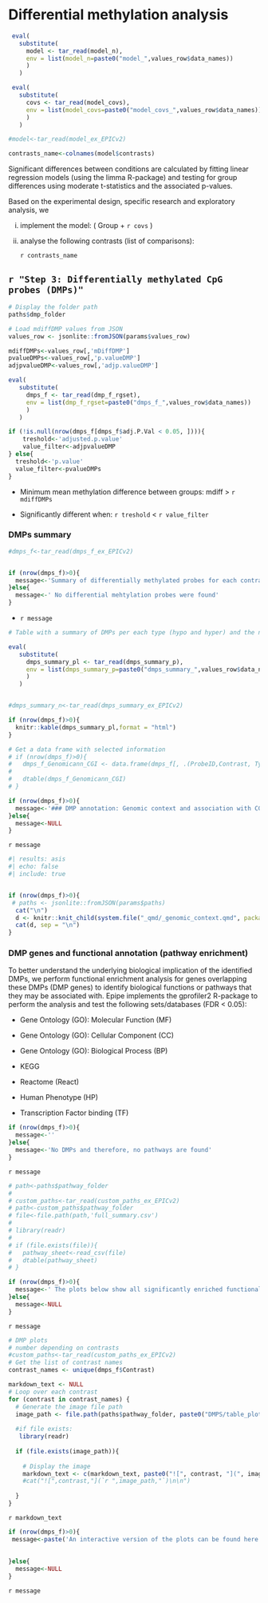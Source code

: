 
# Differential methylation analysis

```r
 eval(
   substitute(
     model <- tar_read(model_n),
     env = list(model_n=paste0("model_",values_row$data_names))
     )
   )

 eval(
   substitute(
     covs <- tar_read(model_covs),
     env = list(model_covs=paste0("model_covs_",values_row$data_names))
     )
   )

#model<-tar_read(model_ex_EPICv2)

contrasts_name<-colnames(model$contrasts)

```


Significant differences between conditions are calculated by fitting linear regression models (using the limma R-package) and testing for group differences using moderate t-statistics and the associated p-values. 

Based on the experimental design, specific research and exploratory analysis, we
 
 i) implement the model: ( Group + `r covs` )
 

ii) analyse the following contrasts (list of comparisons): 

     `r contrasts_name`






<!-- # Generate a dynamic step title -->
## `r "Step 3: Differentially methylated CpG probes (DMPs)"`


```r
# Display the folder path
paths$dmp_folder
```



```r
# Load mdiffDMP values from JSON
values_row <- jsonlite::fromJSON(params$values_row)

mdiffDMPs<-values_row[,'mDiffDMP']
pvalueDMPs<-values_row[,'p.valueDMP']
adjpvalueDMP<-values_row[,'adjp.valueDMP']

eval(
   substitute(
     dmps_f <- tar_read(dmp_f_rgset),
     env = list(dmp_f_rgset=paste0("dmps_f_",values_row$data_names))
     )
   )

if (!is.null(nrow(dmps_f[dmps_f$adj.P.Val < 0.05, ]))){
    treshold<-'adjusted.p.value'
    value_filter<-adjpvalueDMP
} else{
  treshold<-'p.value'
  value_filter<-pvalueDMPs
}
```


- Minimum mean methylation difference between groups: mdiff > `r mdiffDMPs`

- Significantly different when: `r treshold` < `r value_filter`


### DMPs summary

```r


#dmps_f<-tar_read(dmps_f_ex_EPICv2)


if (nrow(dmps_f)>0){
  message<-'Summary of differentially methylated probes for each contrast and type (Hyper-methylated and Hypo-methylated), and the number of associated genes:'
}else{
  message<-' No differential mehtylation probes were found'
}

```

- `r message`

```r
# Table with a summary of DMPs per each type (hypo and hyper) and the number of genes associated to each

eval(
   substitute(
     dmps_summary_pl <- tar_read(dmps_summary_p),
     env = list(dmps_summary_p=paste0("dmps_summary_",values_row$data_names))
     )
   )


#dmps_summary_n<-tar_read(dmps_summary_ex_EPICv2)

if (nrow(dmps_f)>0){
  knitr::kable(dmps_summary_pl,format = "html")
}

```




```r
# Get a data frame with selected information
# if (nrow(dmps_f)>0){
#   dmps_f_Genomicann_CGI <- data.frame(dmps_f[, .(ProbeID,Contrast, Type, Relation_to_Island,UCSC_RefGene_Group,UCSC_RefGene_Name)])
# 
#   dtable(dmps_f_Genomicann_CGI)
# }

```


```r
if (nrow(dmps_f)>0){
  message<-'### DMP annotation: Genomic context and association with CG-islands (sequence context)'
}else{
  message<-NULL
}

```

`r message`

```r
#| results: asis
#| echo: false
#| include: true


if (nrow(dmps_f)>0){
 # paths <- jsonlite::fromJSON(params$paths)
  cat("\n")
  d <- knitr::knit_child(system.file("_qmd/_genomic_context.qmd", package = "epipe"), quiet = TRUE)
  cat(d, sep = "\n")  
}
```


### DMP genes and functional annotation (pathway enrichment) 

To better understand the underlying biological implication of the identified DMPs, we perform functional enrichment analysis for genes overlapping these DMPs (DMP genes) to identify biological functions or pathways that they may be associated with. Epipe implements the gprofiler2 R-package to perform the analysis and test the following sets/databases (FDR < 0.05):

- Gene Ontology (GO): Molecular Function (MF)

- Gene Ontology (GO): Cellular Component (CC) 

- Gene Ontology (GO): Biological Process (BP) 

- KEGG 

- Reactome (React) 

- Human Phenotype (HP) 

- Transcription Factor binding (TF) 


```r
if (nrow(dmps_f)>0){
  message<-''
}else{
  message<-'No DMPs and therefore, no pathways are found'
}
```

`r message`



```r
# path<-paths$pathway_folder
# 
# custom_paths<-tar_read(custom_paths_ex_EPICv2)
# path<-custom_paths$pathway_folder
# file<-file.path(path,'full_summary.csv')
# 
# library(readr)
# 
# if (file.exists(file)){
#   pathway_sheet<-read_csv(file)
#   dtable(pathway_sheet)
# }
```



```r
if (nrow(dmps_f)>0){
  message<-' The plots below show all significantly enriched functional terms for each contrast; each table shows the top three significant results for each category (source) '
}else{
  message<-NULL
}
```

`r message`


```r
# DMP plots
# number depending on contrasts
#custom_paths<-tar_read(custom_paths_ex_EPICv2)
# Get the list of contrast names
contrast_names <- unique(dmps_f$Contrast)

markdown_text <- NULL
# Loop over each contrast
for (contrast in contrast_names) {
  # Generate the image file path
  image_path <- file.path(paths$pathway_folder, paste0("DMPS/table_plot_", contrast, ".png"))
  
  #if file exists:
   library(readr)
  
  if (file.exists(image_path)){
    
    # Display the image
    markdown_text <- c(markdown_text, paste0("![", contrast, "](", image_path, ")"))
    #cat("![",contrast,"](`r ",image_path,"`)\n\n")
  
  }
}

```



`r markdown_text`



```r
if (nrow(dmps_f)>0){
 message<-paste('An interactive version of the plots can be found here: ',paths$dmp_folder )
 
 
}else{
  message<-NULL
}
```


`r message`
